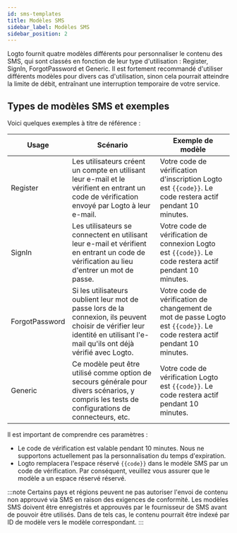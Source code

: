 ```yaml
---
id: sms-templates
title: Modèles SMS
sidebar_label: Modèles SMS
sidebar_position: 2
---
```


Logto fournit quatre modèles différents pour personnaliser le contenu des SMS, qui sont classés en fonction de leur type d'utilisation : Register, SignIn, ForgotPassword et Generic. Il est fortement recommandé d'utiliser différents modèles pour divers cas d'utilisation, sinon cela pourrait atteindre la limite de débit, entraînant une interruption temporaire de votre service.

## Types de modèles SMS et exemples

Voici quelques exemples à titre de référence :

| Usage          | Scénario                                                                                                                                                                     | Exemple de modèle                                                                                                        |
| -------------- | ---------------------------------------------------------------------------------------------------------------------------------------------------------------------------- | ------------------------------------------------------------------------------------------------------------------------ |
| Register       | Les utilisateurs créent un compte en utilisant leur e-mail et le vérifient en entrant un code de vérification envoyé par Logto à leur e-mail.                                | Votre code de vérification d'inscription Logto est `{{code}}`. Le code restera actif pendant 10 minutes.                 |
| SignIn         | Les utilisateurs se connectent en utilisant leur e-mail et vérifient en entrant un code de vérification au lieu d'entrer un mot de passe.                                    | Votre code de vérification de connexion Logto est `{{code}}`. Le code restera actif pendant 10 minutes.                  |
| ForgotPassword | Si les utilisateurs oublient leur mot de passe lors de la connexion, ils peuvent choisir de vérifier leur identité en utilisant l'e-mail qu'ils ont déjà vérifié avec Logto. | Votre code de vérification de changement de mot de passe Logto est `{{code}}`. Le code restera actif pendant 10 minutes. |
| Generic        | Ce modèle peut être utilisé comme option de secours générale pour divers scénarios, y compris les tests de configurations de connecteurs, etc.                               | Votre code de vérification Logto est `{{code}}`. Le code restera actif pendant 10 minutes.                               |

Il est important de comprendre ces paramètres :

- Le code de vérification est valable pendant 10 minutes. Nous ne supportons actuellement pas la personnalisation du temps d'expiration.
- Logto remplacera l'espace réservé `{{code}}` dans le modèle SMS par un code de vérification. Par conséquent, veuillez vous assurer que le modèle a un espace réservé réservé.

:::note
Certains pays et régions peuvent ne pas autoriser l'envoi de contenu non approuvé via SMS en raison des exigences de conformité. Les modèles SMS doivent être enregistrés et approuvés par le fournisseur de SMS avant de pouvoir être utilisés. Dans de tels cas, le contenu pourrait être indexé par ID de modèle vers le modèle correspondant.
:::
